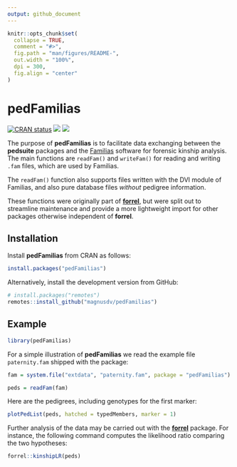 ```yaml
---
output: github_document
---
```


<!-- README.md is generated from README.Rmd. Please edit that file -->

```r
knitr::opts_chunk$set(
  collapse = TRUE,
  comment = "#>",
  fig.path = "man/figures/README-",
  out.width = "100%",
  dpi = 300,
  fig.align = "center"
)
```

# pedFamilias

<!-- badges: start -->
[![CRAN status](https://www.r-pkg.org/badges/version/pedFamilias)](https://CRAN.R-project.org/package=pedFamilias)
[![](https://cranlogs.r-pkg.org/badges/grand-total/pedFamilias?color=yellow)](https://cran.r-project.org/package=pedFamilias)
[![](https://cranlogs.r-pkg.org/badges/last-month/pedFamilias?color=yellow)](https://cran.r-project.org/package=pedFamilias)
<!-- badges: end -->

The purpose of **pedFamilias** is to facilitate data exchanging between the **pedsuite** packages and the [Familias](https://familias.name/) software for forensic kinship analysis. The main functions are `readFam()` and `writeFam()` for reading and writing `.fam` files, which are used by Familias. 

The `readFam()` function also supports files written with the DVI module of Familias, and also pure database files *without* pedigree information. 

These functions were originally part of [**forrel**](https://github.com/magnusdv/forrel), but were split out to streamline maintenance and provide a more lightweight import for other packages otherwise independent of **forrel**.

## Installation
Install **pedFamilias** from CRAN as follows:
```r
install.packages("pedFamilias")
```

Alternatively, install the development version from GitHub:

```r
# install.packages("remotes")
remotes::install_github("magnusdv/pedFamilias")
```

## Example
```r
library(pedFamilias)
```

For a simple illustration of **pedFamilias** we read the example file `paternity.fam` shipped with the package:

```r
fam = system.file("extdata", "paternity.fam", package = "pedFamilias")

peds = readFam(fam)
```

Here are the pedigrees, including genotypes for the first marker:
```r
plotPedList(peds, hatched = typedMembers, marker = 1)
```

Further analysis of the data may be carried out with the [**forrel**](https://github.com/magnusdv/forrel) package. For instance, the following command computes the likelihood ratio comparing the two hypotheses:

```r
forrel::kinshipLR(peds)
```

